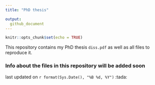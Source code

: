 ```yaml
---
title: "PhD thesis"

output:
  github_document
---
```


```r
knitr::opts_chunk$set(echo = TRUE)
```



This repository contains my PhD thesis `diss.pdf` as well as all files to reproduce it.


### Info about the files in this repository will be added soon

last updated on `r format(Sys.Date(), "%B %d, %Y")` :tada:
